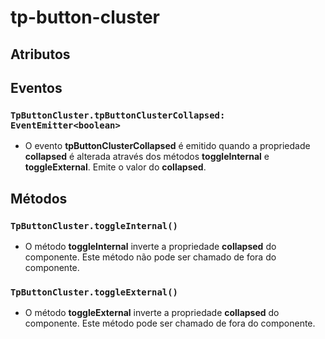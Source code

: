 
<Meta of={buttonClusterStories} />

# tp-button-cluster

## Atributos

<Canvas of={buttonClusterStories.Default} />
<Controls of={buttonClusterStories.Default} />

## Eventos

### `TpButtonCluster.tpButtonClusterCollapsed: EventEmitter<boolean>`

- O evento **tpButtonClusterCollapsed** é emitido quando a propriedade **collapsed** é alterada através dos métodos **toggleInternal** e **toggleExternal**. Emite o valor do **collapsed**.

## Métodos

### `TpButtonCluster.toggleInternal()`

- O método **toggleInternal** inverte a propriedade **collapsed** do componente. Este método não pode ser chamado de fora do componente.

### `TpButtonCluster.toggleExternal()`

- O método **toggleExternal** inverte a propriedade **collapsed** do componente. Este método pode ser chamado de fora do componente.
